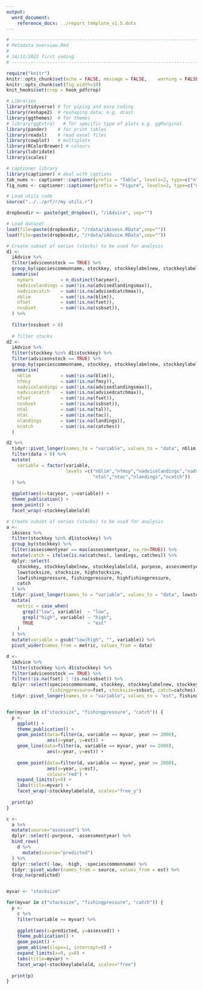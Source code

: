 ---
output: 
  word_document:
    reference_docx: ../report_template_v1.5.dotx
---


```{r, message=FALSE, warning=FALSE, include=FALSE}

# -----------------------------------------------------------------------------------------------
# Metadata overview.Rmd
#
# 14/11/2022 first coding
# -----------------------------------------------------------------------------------------------

require("knitr")
knitr::opts_chunk$set(echo = FALSE,	message = FALSE,	warning = FALSE,	comment = "",	crop = TRUE )
knitr::opts_chunk$set(fig.width=10) 
knit_hooks$set(crop = hook_pdfcrop)

# Libraries
library(tidyverse) # for piping and easy coding
library(reshape2)  # reshaping data; e.g. dcast
library(ggthemes)  # for themes
# library(ggExtra)   # for specific type of plots e.g. ggMarginal
library(pander)    # for print tables
library(readxl)    # read excel files
library(cowplot)   # multiplots
library(RColorBrewer) # colours
library(lubridate)
library(scales)

# captioner library
library(captioner) # deal with captions
tab_nums <- captioner::captioner(prefix = "Table", levels=2, type=c("n","n"), infix=".")
fig_nums <- captioner::captioner(prefix = "Figure", levels=2, type=c("n","n"), infix=".")

# Load utils code
source("../../prf/r/my utils.r")

dropboxdir <- paste(get_dropbox(), "/iAdvice", sep="")

# Load dataset
load(file=paste(dropboxdir, "/rdata/iAssess.RData",sep=""))
load(file=paste(dropboxdir, "/rdata/iAdvice.RData",sep=""))

# Create subset of series (stocks) to be used for analysis
d1 <-
  iAdvice %>%
  filter(adviceonstock == TRUE) %>% 
  group_by(speciescommonname, stockkey, stockkeylabelnew, stockkeylabelold) %>% 
  summarise(
    nyears          = n_distinct(tacyear),
    nadvicelandings = sum(!is.na(advisedlandingsmax)),
    nadvicecatch    = sum(!is.na(advisedcatchmax)),
    nblim           = sum(!is.na(blim)),
    nfset           = sum(!is.na(fset)),
    nssbset         = sum(!is.na(ssbset)),
  ) %>% 
  
  filter(nssbset > 0)
  
  # filter stocks
d2 <-
  iAdvice %>%
  filter(stockkey %in% d1$stockkey) %>% 
  filter(adviceonstock == TRUE) %>% 
  group_by(speciescommonname, stockkey, stockkeylabelnew, stockkeylabelold, tacyear) %>% 
  summarise(
    nblim           = sum(!is.na(blim)),
    nfmsy           = sum(!is.na(fmsy)),
    nadvicelandings = sum(!is.na(advisedlandingsmax)),
    nadvicecatch    = sum(!is.na(advisedcatchmax)),
    nfset           = sum(!is.na(fset)),
    nssbset         = sum(!is.na(ssbset)),
    ntal            = sum(!is.na(tal)),
    ntac            = sum(!is.na(tac)),
    nlandings       = sum(!is.na(landings)),
    ncatch          = sum(!is.na(catches))
  ) 

d2 %>% 
  tidyr::pivot_longer(names_to = "variable", values_to = "data", nblim:ncatch) %>% 
  filter(data > 0) %>% 
  mutate(
    variable = factor(variable,
                      levels =c("nblim","nfmsy","nadvicelandings","nadvicecatch", "nfset", "nssbset",
                                "ntal","ntac","nlandings","ncatch"))
  ) %>% 
  
  ggplot(aes(x=tacyear, y=variable)) +
  theme_publication() +
  geom_point() +
  facet_wrap(~stockkeylabelold)


```




<!-- Plot assessment and reconstructions      ------------------------------------------------------ -->

```{r, echo=FALSE, fig.asp=0.7, fig.align="center", message=FALSE, warning=FALSE}

# Create subset of series (stocks) to be used for analysis
a <-
  iAssess %>%
  filter(stockkey %in% d1$stockkey) %>% 
  group_by(stockkey) %>% 
  filter(assessmentyear == max(assessmentyear, na.rm=TRUE)) %>% 
  mutate(catch = ifelse(is.na(catches), landings, catches)) %>% 
  dplyr::select(
    stockkey, stockkeylabelnew, stockkeylabelold, purpose, assessmentyear, year, 
    lowstocksize, stocksize, highstocksize,
    lowfishingpressure, fishingpressure, highfishingpressure,
    catch
  ) %>% 
  tidyr::pivot_longer(names_to = "variable", values_to = "data", lowstocksize:catch) %>% 
  mutate(
    metric = case_when(
      grepl("low", variable)  ~ "low",
      grepl("high", variable) ~ "high", 
      TRUE                    ~ "est"
    )
  ) %>% 
  mutate(variable = gsub("low|high", "", variable)) %>% 
  pivot_wider(names_from = metric, values_from = data)

d <-
  iAdvice %>%
  filter(stockkey %in% d1$stockkey) %>% 
  filter(adviceonstock == TRUE) %>% 
  filter(!is.na(fset) | !is.na(ssbset)) %>% 
  dplyr::select(speciescommonname, stockkey, stockkeylabelnew, stockkeylabelold, year=tacyear, 
                fishingpressure=fset, stocksize=ssbset, catch=catches) %>% 
  tidyr::pivot_longer(names_to = "variable", values_to = "est", fishingpressure:catch)


for(myvar in c("stocksize", "fishingpressure", "catch")) {
  p <-
    ggplot() +
    theme_publication() +
    geom_point(data=filter(a, variable == myvar, year >= 2000), 
               aes(x=year, y=est)) +
    geom_line(data=filter(a, variable == myvar, year >= 2000), 
               aes(x=year, y=est)) +
    
    geom_point(data=filter(d, variable == myvar, year >= 2000), 
               aes(x=year, y=est),
               colour="red") +
    expand_limits(y=0) +
    labs(title=myvar) +
    facet_wrap(~stockkeylabelold, scales="free_y")
  
  print(p)
}


```



```{r, echo=FALSE, fig.asp=0.7, fig.align="center", message=FALSE, warning=FALSE}

c <-
  a %>% 
  mutate(source="assessed") %>% 
  dplyr::select(-purpose, -assessmentyear) %>% 
  bind_rows(
    d %>% 
      mutate(source="predicted")
  ) %>% 
  dplyr::select(-low, -high, -speciescommonname) %>% 
  tidyr::pivot_wider(names_from = source, values_from = est) %>% 
  drop_na(predicted)


myvar <- "stocksize"

for(myvar in c("stocksize", "fishingpressure", "catch")) {
  p <-
    c %>% 
    filter(variable == myvar) %>% 
    
    ggplot(aes(x=predicted, y=assessed)) +
    theme_publication() +
    geom_point() +
    geom_abline(slope=1, intercept=0) +
    expand_limits(x=0, y=0) +
    labs(title=myvar) +
    facet_wrap(~stockkeylabelold, scales="free")
  
  print(p)
}

```
